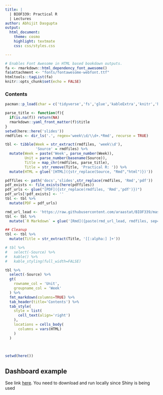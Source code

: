 ```yaml
---
title: |
  | BIOF339: Practical R
  | Lectures
author: Abhijit Dasgupta
output:
  html_document:
    theme: cosmo
    highlight: textmate
    css: css/styles.css

---
```


```r
# Enables Font Awesome in HTML based bookdown outputs.
fa <- rmarkdown::html_dependency_font_awesome()
fa$attachment <- "fonts/fontawesome-webfont.ttf"
htmltools::tagList(fa)
knitr::opts_chunk$set(echo = FALSE)
```

### Contents

```r
pacman::p_load(char = c('tidyverse','fs','glue','kableExtra','knitr','here', 'gt'))

parse_title <- function(f){
  if(is.na(f)) return(NA)
  rmarkdown::yaml_front_matter(f)$title
}
setwd(here::here('slides'))
rmdfiles <- dir_ls('.', regex='week\\d/\\d+.*Rmd', recurse = TRUE)

tbl <- tibble(Week = str_extract(rmdfiles, 'week\\d'), 
              'Source' = rmdfiles) %>% 
  mutate(Week = paste('Week', parse_number(Week)),
         Unit = parse_number(basename(Source)),
         Title = map_chr(rmdfiles, parse_title),
         Title = str_remove(Title, 'Practical R: ')) %>% 
  mutate(HTML = glue('[HTML]({str_replace(Source, "Rmd","html")})'))

pdffiles <- path('docs','slides',str_replace(rmdfiles, 'Rmd','pdf'))
pdf_exists <- file_exists(here(pdffiles))
pdf_urls <- glue("[PDF]({str_replace(rmdfiles, 'Rmd','pdf')})")
pdf_urls[!pdf_exists] <- ''
tbl <- tbl %>% 
  mutate(PDF = pdf_urls)

rmd_url_lead <- 'https://raw.githubusercontent.com/araastat/BIOF339/master/slides'
tbl <- tbl %>% 
  mutate(`R Markdown` = glue('[Rmd]({paste(rmd_url_lead, rmdfiles, sep="/")})'))

## Cleanup
tbl <- tbl %>% 
  mutate(Title = str_extract(Title, '[[:alpha:] ]+'))

# tbl %>% 
#   select(-Source) %>% 
#   kable() %>% 
#   kable_styling(full_width=FALSE)

tbl %>% 
  select(-Source) %>% 
  gt(
    rowname_col = 'Unit',
    groupname_col = 'Week'
  ) %>% 
  fmt_markdown(columns=TRUE) %>% 
  tab_header(title='Contents') %>% 
  tab_style(
    style = list(
      cell_text(align='right')
    ),
    locations = cells_body(
      columns = vars(HTML)
    )
  )
  
  

setwd(here())
```



## Dashboard example

See link [here](dashboard2.Rmd). You need to download and run locally since Shiny is being used
